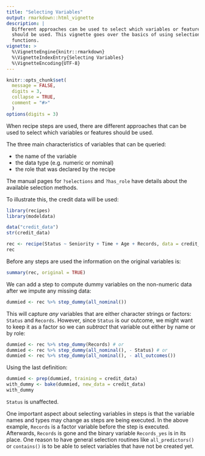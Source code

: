 ```yaml
---
title: "Selecting Variables"
output: rmarkdown::html_vignette
description: |
  Different approaches can be used to select which variables or features 
  should be used. This vignette goes over the basics of using selections 
  functions.
vignette: >
  %\VignetteEngine{knitr::rmarkdown}
  %\VignetteIndexEntry{Selecting Variables}
  %\VignetteEncoding{UTF-8}
---
```


```r
knitr::opts_chunk$set(
  message = FALSE,
  digits = 3,
  collapse = TRUE,
  comment = "#>"
  )
options(digits = 3)
```

When recipe steps are used, there are different approaches that can be used to select which variables or features should be used. 

The three main characteristics of variables that can be queried: 

 * the name of the variable
 * the data type (e.g. numeric or nominal)
 * the role that was declared by the recipe
 
The manual pages for `?selections` and  `?has_role` have details about the available selection methods. 
 
To illustrate this, the credit data will be used: 

```r
library(recipes)
library(modeldata)

data("credit_data")
str(credit_data)

rec <- recipe(Status ~ Seniority + Time + Age + Records, data = credit_data)
rec
```

Before any steps are used the information on the original variables is:

```r
summary(rec, original = TRUE)
```

We can add a step to compute dummy variables on the non-numeric data after we impute any missing data:

```r
dummied <- rec %>% step_dummy(all_nominal())
```

This will capture _any_ variables that are either character strings or factors: `Status` and `Records`. However, since `Status` is our outcome, we might want to keep it as a factor so we can _subtract_ that variable out either by name or by role:

```r
dummied <- rec %>% step_dummy(Records) # or
dummied <- rec %>% step_dummy(all_nominal(), - Status) # or
dummied <- rec %>% step_dummy(all_nominal(), - all_outcomes()) 
```

Using the last definition: 

```r
dummied <- prep(dummied, training = credit_data)
with_dummy <- bake(dummied, new_data = credit_data)
with_dummy
```

`Status` is unaffected. 

One important aspect about selecting variables in steps is that the variable names and types may change as steps are being executed. In the above example, `Records` is a factor variable before the step is executed. Afterwards, `Records` is gone and the binary variable `Records_yes` is in its place. One reason to have general selection routines like `all_predictors()` or `contains()` is to be able to select variables that have not be created yet. 

